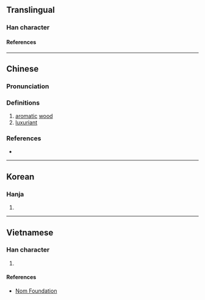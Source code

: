 {{character info/new}}
==Translingual==

===Han character===
{{Han char|rn=75|rad=木|as=08|sn=12|four=44904|canj=TCSD|ids=⿱芬木}}

====References====
{{Han ref|kx=0535.060|dkj=14994|dj=0923.010|hdz=21225.060|uh=68FB}}

----

==Chinese==
{{zh-forms|alt=梤}}

===Pronunciation===
{{zh-pron
|m=fēn
|c=fan1
|mc=y
|oc=y
|ma=
|cat=n,a
}}

===Definitions===
{{zh-hanzi}}

# [[aromatic]] [[wood]]
# [[luxuriant]]

===References===
* {{R:twedu|B01749}}

----

==Korean==

===Hanja===
{{ko-hanja|분}}

# {{rfdef|ko|sort=木08}}

----

==Vietnamese==

===Han character===
{{vi-readings|rs=木08|reading=phân}}

# {{rfdef|vi|sort=木08}}

====References====
* [http://nomfoundation.org/common/nom_details.php?codepoint=68fb Nom Foundation]